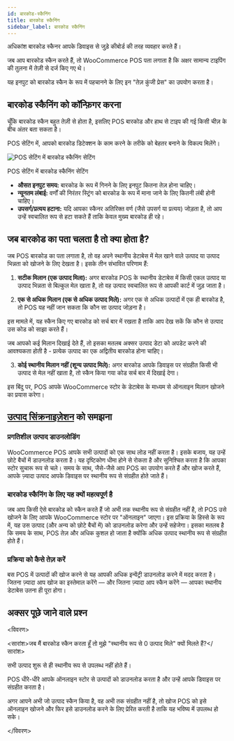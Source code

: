 ```yaml
---
id: बारकोड-स्कैनिंग
title: बारकोड स्कैनिंग
sidebar_label: बारकोड स्कैनिंग
---
```



अधिकांश बारकोड स्कैनर आपके डिवाइस से जुड़े कीबोर्ड की तरह व्यवहार करते हैं।

जब आप बारकोड स्कैन करते हैं, तो WooCommerce POS पता लगाता है कि अक्षर सामान्य टाइपिंग की तुलना में तेज़ी से दर्ज किए गए थे।

यह इनपुट को बारकोड स्कैन के रूप में पहचानने के लिए इन "तेज़ कुंजी प्रेस" का उपयोग करता है।

## बारकोड स्कैनिंग को कॉन्फ़िगर करना

चूँकि बारकोड स्कैन बहुत तेज़ी से होता है, इसलिए POS बारकोड और हाथ से टाइप की गई किसी चीज़ के बीच अंतर बता सकता है।

POS सेटिंग में, आपको बारकोड डिटेक्शन के काम करने के तरीके को बेहतर बनाने के विकल्प मिलेंगे।

<div class="image-container">
<Image
alt="POS सेटिंग में बारकोड स्कैनिंग सेटिंग"
img="/img/barcode-scanning-settings.png"
/>
<p class="image-caption">
POS सेटिंग में बारकोड स्कैनिंग सेटिंग
</p>
</div>

- **औसत इनपुट समय:** बारकोड के रूप में गिनने के लिए इनपुट कितना तेज़ होना चाहिए।
- **न्यूनतम लंबाई:** वर्णों की निरंतर स्ट्रिंग को बारकोड के रूप में माना जाने के लिए कितनी लंबी होनी चाहिए।
- **उपसर्ग/प्रत्यय हटाना:** यदि आपका स्कैनर अतिरिक्त वर्ण (जैसे उपसर्ग या प्रत्यय) जोड़ता है, तो आप उन्हें स्वचालित रूप से हटा सकते हैं ताकि केवल मुख्य बारकोड ही रहे।

## जब बारकोड का पता चलता है तो क्या होता है?

जब POS बारकोड का पता लगाता है, तो वह अपने स्थानीय डेटाबेस में मेल खाने वाले उत्पाद या उत्पाद भिन्नता को खोजने के लिए देखता है।
इसके तीन संभावित परिणाम हैं:

1. **सटीक मिलान (एक उत्पाद मिला):**
अगर बारकोड POS के स्थानीय डेटाबेस में किसी एकल उत्पाद या उत्पाद भिन्नता से बिल्कुल मेल खाता है, तो वह उत्पाद स्वचालित रूप से आपकी कार्ट में जुड़ जाता है।

2. **एक से अधिक मिलान (एक से अधिक उत्पाद मिले):**
अगर एक से अधिक उत्पादों में एक ही बारकोड है, तो POS यह नहीं जान सकता कि कौन सा उत्पाद जोड़ना है।

इस मामले में, यह स्कैन किए गए बारकोड को सर्च बार में रखता है ताकि आप देख सकें कि कौन से उत्पाद उस कोड को साझा करते हैं।

जब आपको कई मिलान दिखाई देते हैं, तो इसका मतलब अक्सर उत्पाद डेटा को अपडेट करने की आवश्यकता होती है - प्रत्येक उत्पाद का एक अद्वितीय बारकोड होना चाहिए।

3. **कोई स्थानीय मिलान नहीं (शून्य उत्पाद मिले):**
अगर बारकोड आपके डिवाइस पर संग्रहीत किसी भी उत्पाद से मेल नहीं खाता है, तो स्कैन किया गया कोड सर्च बार में दिखाई देगा।

इस बिंदु पर, POS आपके WooCommerce स्टोर के डेटाबेस के माध्यम से ऑनलाइन मिलान खोजने का प्रयास करेगा।

## [उत्पाद सिंक्रनाइज़ेशन](./sync.mdx) को समझना

### प्रगतिशील उत्पाद डाउनलोडिंग

WooCommerce POS आपके सभी उत्पादों को एक साथ लोड नहीं करता है।
इसके बजाय, यह उन्हें छोटे बैचों में डाउनलोड करता है।
यह दृष्टिकोण धीमा होने से रोकता है और सुनिश्चित करता है कि आपका स्टोर सुचारू रूप से चले।
समय के साथ, जैसे-जैसे आप POS का उपयोग करते हैं और खोज करते हैं, आपके ज़्यादा उत्पाद आपके डिवाइस पर स्थानीय रूप से संग्रहीत होते जाते हैं।

### बारकोड स्कैनिंग के लिए यह क्यों महत्वपूर्ण है

जब आप किसी ऐसे बारकोड को स्कैन करते हैं जो अभी तक स्थानीय रूप से संग्रहीत नहीं है, तो POS उसे खोजने के लिए आपके WooCommerce स्टोर पर "ऑनलाइन" जाएगा।
इस प्रक्रिया के हिस्से के रूप में, यह उस उत्पाद (और अन्य को छोटे बैचों में) को डाउनलोड करेगा और उन्हें सहेजेगा।
इसका मतलब है कि समय के साथ, POS तेज़ और अधिक कुशल हो जाता है क्योंकि अधिक उत्पाद स्थानीय रूप से संग्रहीत होते हैं।

### प्रक्रिया को कैसे तेज़ करें

बस POS में उत्पादों की खोज करने से यह आपकी अधिक इन्वेंट्री डाउनलोड करने में मदद करता है।
जितना ज़्यादा आप खोज का इस्तेमाल करेंगे — और जितना ज़्यादा आप स्कैन करेंगे — आपका स्थानीय डेटाबेस उतना ही पूरा होगा।

## अक्सर पूछे जाने वाले प्रश्न

<विवरण>

<सारांश>जब मैं बारकोड स्कैन करता हूँ तो मुझे "स्थानीय रूप से 0 उत्पाद मिले" क्यों मिलते हैं?</सारांश>

सभी उत्पाद शुरू से ही स्थानीय रूप से उपलब्ध नहीं होते हैं।

POS धीरे-धीरे आपके ऑनलाइन स्टोर से उत्पादों को डाउनलोड करता है और उन्हें आपके डिवाइस पर संग्रहीत करता है।

अगर आपने अभी जो उत्पाद स्कैन किया है, वह अभी तक संग्रहीत नहीं है, तो खोज POS को इसे ऑनलाइन खोजने और फिर इसे डाउनलोड करने के लिए प्रेरित करती है ताकि यह भविष्य में उपलब्ध हो सके।

</विवरण>
